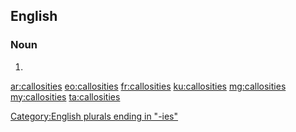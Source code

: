 ==English==

===Noun===
{{head|en}}

# {{plural of|callosity}}

[[Category:English plurals ending in "-ies"]]

[[ar:callosities]]
[[eo:callosities]]
[[fr:callosities]]
[[ku:callosities]]
[[mg:callosities]]
[[my:callosities]]
[[ta:callosities]]